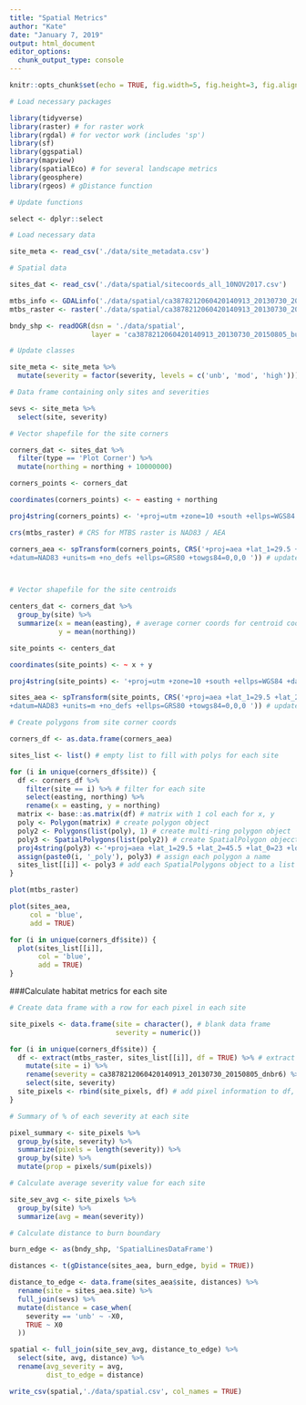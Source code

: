 ```yaml
---
title: "Spatial Metrics"
author: "Kate"
date: "January 7, 2019"
output: html_document
editor_options: 
  chunk_output_type: console
---
```


```r
knitr::opts_chunk$set(echo = TRUE, fig.width=5, fig.height=3, fig.align='center')
```


```r

# Load necessary packages

library(tidyverse)
library(raster) # for raster work
library(rgdal) # for vector work (includes 'sp')
library(sf)
library(ggspatial)
library(mapview)
library(spatialEco) # for several landscape metrics
library(geosphere)
library(rgeos) # gDistance function

# Update functions

select <- dplyr::select

# Load necessary data

site_meta <- read_csv('./data/site_metadata.csv')

# Spatial data

sites_dat <- read_csv('./data/spatial/sitecoords_all_10NOV2017.csv')

mtbs_info <- GDALinfo('./data/spatial/ca3878212060420140913_20130730_20150805_dnbr6.tif') # meta data for geotiff raster file from MTBS (burn severities)
mtbs_raster <- raster('./data/spatial/ca3878212060420140913_20130730_20150805_dnbr6.tif') # geotiff raster file from MTBS (burn severities)

bndy_shp <- readOGR(dsn = './data/spatial',
                    layer = 'ca3878212060420140913_20130730_20150805_burn_bndy') # shapefile for burn boundary from MTBS

```


```r

# Update classes

site_meta <- site_meta %>% 
  mutate(severity = factor(severity, levels = c('unb', 'mod', 'high')))

# Data frame containing only sites and severities

sevs <- site_meta %>% 
  select(site, severity)

```

```r

# Vector shapefile for the site corners

corners_dat <- sites_dat %>% 
  filter(type == 'Plot Corner') %>% 
  mutate(northing = northing + 10000000)

corners_points <- corners_dat

coordinates(corners_points) <- ~ easting + northing

proj4string(corners_points) <- '+proj=utm +zone=10 +south +ellps=WGS84 +datum=WGS84 +units=m +no_defs' # CRS: WGS84 / UTM zone 10S

crs(mtbs_raster) # CRS for MTBS raster is NAD83 / AEA

corners_aea <- spTransform(corners_points, CRS('+proj=aea +lat_1=29.5 +lat_2=45.5 +lat_0=23 +lon_0=-96 +x_0=0 +y_0=0
+datum=NAD83 +units=m +no_defs +ellps=GRS80 +towgs84=0,0,0 ')) # update site CRS to match mtbs CRS



# Vector shapefile for the site centroids

centers_dat <- corners_dat %>% 
  group_by(site) %>% 
  summarize(x = mean(easting), # average corner coords for centroid coords
            y = mean(northing))

site_points <- centers_dat

coordinates(site_points) <- ~ x + y

proj4string(site_points) <- '+proj=utm +zone=10 +south +ellps=WGS84 +datum=WGS84 +units=m +no_defs' # CRS: WGS84 / UTM zone 10S

sites_aea <- spTransform(site_points, CRS('+proj=aea +lat_1=29.5 +lat_2=45.5 +lat_0=23 +lon_0=-96 +x_0=0 +y_0=0
+datum=NAD83 +units=m +no_defs +ellps=GRS80 +towgs84=0,0,0 ')) # update site CRS to match mtbs CRS

```


```r

# Create polygons from site corner coords

corners_df <- as.data.frame(corners_aea)

sites_list <- list() # empty list to fill with polys for each site

for (i in unique(corners_df$site)) {
  df <- corners_df %>% 
    filter(site == i) %>% # filter for each site 
    select(easting, northing) %>%
    rename(x = easting, y = northing)
  matrix <- base::as.matrix(df) # matrix with 1 col each for x, y
  poly <- Polygon(matrix) # create polygon object
  poly2 <- Polygons(list(poly), 1) # create multi-ring polygon object
  poly3 <- SpatialPolygons(list(poly2)) # create SpatialPolygon objecct
  proj4string(poly3) <-'+proj=aea +lat_1=29.5 +lat_2=45.5 +lat_0=23 +lon_0=-96 +x_0=0 +y_0=0 +datum=NAD83 +units=m +no_defs +ellps=GRS80 +towgs84=0,0,0 ' # update CRS
  assign(paste0(i, '_poly'), poly3) # assign each polygon a name
  sites_list[[i]] <- poly3 # add each SpatialPolygons object to a list
}

plot(mtbs_raster)

plot(sites_aea,
     col = 'blue',
     add = TRUE)

for (i in unique(corners_df$site)) {
  plot(sites_list[[i]],
       col = 'blue',
       add = TRUE)
}

```

###Calculate habitat metrics for each site

```r

# Create data frame with a row for each pixel in each site

site_pixels <- data.frame(site = character(), # blank data frame
                          severity = numeric())

for (i in unique(corners_df$site)) {
  df <- extract(mtbs_raster, sites_list[[i]], df = TRUE) %>% # extract pixel information within each site polygon
    mutate(site = i) %>% 
    rename(severity = ca3878212060420140913_20130730_20150805_dnbr6) %>% 
    select(site, severity)
  site_pixels <- rbind(site_pixels, df) # add pixel information to df, one row per pixel
}

# Summary of % of each severity at each site

pixel_summary <- site_pixels %>% 
  group_by(site, severity) %>% 
  summarize(pixels = length(severity)) %>% 
  group_by(site) %>% 
  mutate(prop = pixels/sum(pixels))

# Calculate average severity value for each site

site_sev_avg <- site_pixels %>% 
  group_by(site) %>% 
  summarize(avg = mean(severity))

```


```r

# Calculate distance to burn boundary

burn_edge <- as(bndy_shp, 'SpatialLinesDataFrame')

distances <- t(gDistance(sites_aea, burn_edge, byid = TRUE))

distance_to_edge <- data.frame(sites_aea$site, distances) %>% 
  rename(site = sites_aea.site) %>% 
  full_join(sevs) %>% 
  mutate(distance = case_when(
    severity == 'unb' ~ -X0,
    TRUE ~ X0
  ))

```


```r

spatial <- full_join(site_sev_avg, distance_to_edge) %>% 
  select(site, avg, distance) %>% 
  rename(avg_severity = avg,
         dist_to_edge = distance)

write_csv(spatial,'./data/spatial.csv', col_names = TRUE)

```


